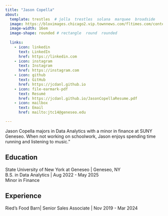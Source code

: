 ```yaml
---
title: "Jason Copella" 
about:
  template: trestles  # jolla  trestles  solana  marquee  broadside
  image: https://bloximages.chicago2.vip.townnews.com/fltimes.com/content/tncms/assets/v3/editorial/c/3c/c3c5d4c0-41be-11ee-81a6-6bc00561cd43/64e61361c3050.image.jpg
  image-width: 16em
  image-shape: rounded # rectangle  round  rounded
  
  links:
    - icon: linkedin
      text: LinkedIn
      href: https://linkedin.com
    - icon: instagram
      text: Instagram
      href: https://instagram.com
    - icon: github
      text: GitHub
      href: https://jcdanl.github.io
    - icon: file-earmark-pdf
      text: Resumé
      href: https://jcdanl.github.io/JasonCopellaResume.pdf
    - icon: mailbox
      text: Email
      href: mailto:jtc14@geneseo.edu

---
```



Jason Copella majors in Data Analytics with a minor in finance at SUNY Geneseo. When not working on schoolwork, Jason enjoys spending time running and listening to music."


## Education


State University of New York at Geneseo | Geneseo, NY <br>
B.S. in Data Analytics | Aug 2022 - May 2025 <br>
Minor in Finance 


## Experience

Ried's Food Barn| Senior Sales Associate | Nov 2019 - Mar 2024


